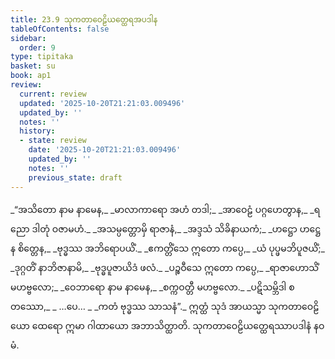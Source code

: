 ```yaml
---
title: 23.9 သုကတာဝေဠိယတ္ထေရအပဒါန
tableOfContents: false
sidebar:
  order: 9
type: tipitaka
basket: su
book: ap1
review:
  current: review
  updated: '2025-10-20T21:21:03.009496'
  updated_by: ''
  notes: ''
  history:
  - state: review
    date: '2025-10-20T21:21:03.009496'
    updated_by: ''
    notes: ''
    previous_state: draft
---
```



<DynamicBreadcrumb />


<ReviewStatus review={frontmatter.review} showDetails={true} />

<HypothesisAnnotation frontmatter={frontmatter} />

<Division number="43" book="ap1" e="ch" v="20" p="243">

<Paragraph number="2957" type="verses" book="ap1">
_“အသိတော နာမ နာမေန,_  
_မာလာကာရော အဟံ တဒါ;_  
_အာဝေဠံ ပဂ္ဂဟေတွာန,_  
_ရညော ဒါတုံ ဝဇာမဟံ._  

</Paragraph>

</Division>
<Division number="44" book="ap1" e="ch" v="20" p="243">

<Paragraph number="2958" type="verses" book="ap1">
_အသမ္ပတ္တောမှိ ရာဇာနံ,_  
_အဒ္ဒသံ သိခိနာယကံ;_  
_ဟဋ္ဌော ဟဋ္ဌေန စိတ္တေန,_  
_ဗုဒ္ဓဿ အဘိရောပယိံ._  

</Paragraph>

</Division>
<Division number="45" book="ap1" e="ch" v="20" p="243">

<Paragraph number="2959" type="verses" book="ap1">
_ဧကတ္တိံသေ ဣတော ကပ္ပေ,_  
_ယံ ပုပ္ဖမဘိပူဇယိံ;_  
_ဒုဂ္ဂတိံ နာဘိဇာနာမိ,_  
_ဗုဒ္ဓပူဇာယိဒံ ဖလံ._  

</Paragraph>

</Division>
<Division number="46" book="ap1" e="ch" v="20" p="244">

<Paragraph number="2960" type="verses" book="ap1">
_ပဉ္စဝီသေ ဣတော ကပ္ပေ,_  
_ရာဇာဟောသိံ မဟဗ္ဗလော;_  
_ဝေဘာရော နာမ နာမေန,_  
_စက္ကဝတ္တီ မဟဗ္ဗလော._  

</Paragraph>

</Division>
<Division number="47" book="ap1" e="ch" v="20" p="244">

<Paragraph number="2961" type="verses" book="ap1">
_ပဋိသမ္ဘိဒါ စတဿော,_  
_ …ပေ… _  
_ကတံ ဗုဒ္ဓဿ သာသနံ”._  

</Paragraph>

<Paragraph number="2962" book="ap1">
ဣတ္ထံ သုဒံ အာယသ္မာ သုကတာဝေဠိယော ထေရော ဣမာ ဂါထာယော အဘာသိတ္ထာတိ.

</Paragraph>
</Division>

<Paragraph number="2963" type="center" book="ap1">
သုကတာဝေဠိယတ္ထေရဿာပဒါနံ နဝမံ.
</Paragraph>